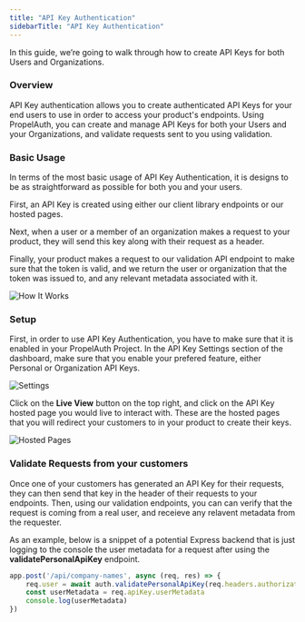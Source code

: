 ```yaml
---
title: "API Key Authentication"
sidebarTitle: "API Key Authentication"
---
```


In this guide, we’re going to walk through how to create API Keys for both Users and Organizations.

### Overview

API Key authentication allows you to create authenticated API Keys for your end users to use in order to access your product's endpoints. Using PropelAuth, you can create
 and manage API Keys for both your Users and your Organizations, and validate requests sent to you using validation.

### Basic Usage

In terms of the most basic usage of API Key Authentication, it is designs to be as straightforward as possible for both you and your users.

First, an API Key is created using either our client library endpoints or our hosted pages.

Next, when a user or a member of an organization makes a request to your product, they will send this key along with their request as a header.

Finally, your product makes a request to our validation API endpoint to make sure that the token is valid, and we return the user or organization that the token was issued to,
 and any relevant metadata associated with it.

![How It Works](/images/api-key-auth.png)

### Setup 

First, in order to use API Key Authentication, you have to make sure that it is enabled in your PropelAuth Project. In the API Key Settings section of the dashboard, make
 sure that you enable your prefered feature, either Personal or Organization API Keys.

![Settings](/images/api-key-auth-settings.png)

Click on the **Live View** button on the top right, and click on the API Key hosted page you would live to interact with. These are the hosted pages that you will redirect your
 customers to in your product to create their keys.

![Hosted Pages](/images/api-key-auth-hosted-page.png)

### Validate Requests from your customers

Once one of your customers has generated an API Key for their requests, they can then send that key in the header of their requests to your endpoints. Then, using 
our validation endpoints, you can can verify that the request is coming from a real user, and receieve any relavent metadata from the requester.

As an example, below is a snippet of a potential Express backend that is just logging to the console the user metadata for a request after using the **validatePersonalApiKey** endpoint.

```js
app.post('/api/company-names', async (req, res) => {
    req.user = await auth.validatePersonalApiKey(req.headers.authorization)
    const userMetadata = req.apiKey.userMetadata
    console.log(userMetadata)
})
```